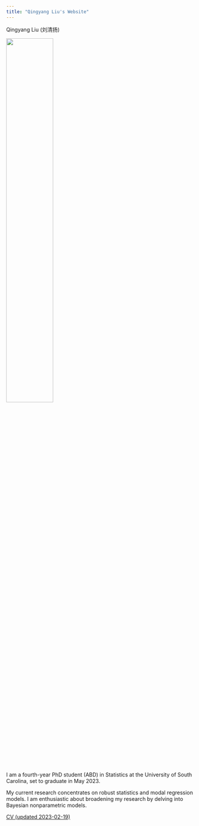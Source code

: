 ```yaml
---
title: "Qingyang Liu's Website"
---
```

Qingyang Liu (刘清扬)

<img src="./files/headshot.jpg" width=50%>

I am a fourth-year PhD student (ABD) in Statistics at the University of South Carolina, set to graduate in May 2023.

My current research concentrates on robust statistics and modal regression models. I am enthusiastic about broadening my research by delving into Bayesian nonparametric models.

[CV (updated 2023-02-19)](./files/Qingyang_Liu_Curriculum_Vitae.pdf)